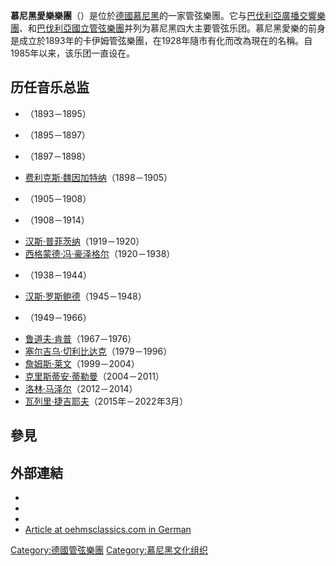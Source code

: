 {{Unreferenced|time=2021-11-27T11:03:25+00:00}}
{{Infobox orchestra
| name                = 慕尼黑爱乐乐团<br>Münchner Philharmoniker
| image               = [[File:Muenchner_Philharmoniker_Logo_2015.svg|100px]]
| founded             = 1893
| concert_hall        = {{link-en|嘉斯台文化中心|Gasteig}}
| website             = {{URL|www.mphil.de}}
| principal_conductor = 待補
}}
'''慕尼黑愛樂樂團'''（{{lang-de|Münchner Philharmoniker}}）是位於[[德國|德國]][[慕尼黑|慕尼黑]]的一家管弦樂團。它与[[巴伐利亞廣播交響樂團|巴伐利亞廣播交響樂團]]、{{link-en|慕尼黑广播乐团|Munich Radio Orchestra}}和[[巴伐利亞國立管弦樂團|巴伐利亞國立管弦樂團]]并列为慕尼黑四大主要管弦乐团。慕尼黑愛樂的前身是成立於1893年的卡伊姆管弦樂團，在1928年隨市有化而改為現在的名稱。自1985年以来，该乐团一直设在{{link-en|嘉斯台文化中心|Gasteig}}。

== 历任音乐总监 ==

* {{Link-en|汉斯·温德斯坦|Hans Winderstein}}（1893－1895）
* {{Link-en|赫尔曼·赞佩|赫尔曼·赞佩Hermann Zumpe}}（1895－1897）
* {{Link-en|费迪南德·洛维|Ferdinand Löwe}}（1897－1898）
* [[费利克斯·魏因加特纳|费利克斯·魏因加特纳]]（1898－1905）
* {{Link-en|乔治·施奈沃伊特|Georg Schnéevoigt}}（1905－1908）
* {{Link-en|费迪南德·洛维|Ferdinand Löwe}}（1908－1914）
* [[汉斯·普菲茨纳|汉斯·普菲茨纳]]（1919－1920）
* [[西格蒙德·冯·豪泽格尔|西格蒙德·冯·豪泽格尔]]（1920－1938）
* {{Link-en|奥斯瓦尔德·卡巴斯塔|Oswald Kabasta}}（1938－1944）
* [[汉斯·罗斯鲍德|汉斯·罗斯鲍德]]（1945－1948）
* {{Link-en|弗里茨·里格|Fritz Rieger}}（1949－1966）
* [[鲁道夫·肯普|鲁道夫·肯普]]（1967－1976）
* [[谢尔盖·切利比达奇|塞尔吉乌·切利比达克]]（1979－1996）
* [[詹姆斯·莱文|詹姆斯·莱文]]（1999－2004）
* [[克里斯蒂安·蒂勒曼|克里斯蒂安·蒂勒曼]]（2004－2011）
* [[洛林·马泽尔|洛林·马泽尔]]（2012－2014）
* [[瓦列里·格吉耶夫|瓦列里·捷吉耶夫]]（2015年－2022年3月）

== 參見 ==
{{portal|古典音樂}}

== 外部連結 ==
* {{official website|https://www.mphil.de/}}{{de}}{{en}}
* {{Discogs artist|261451}}
* {{Allmusic|class=artist|id=q42094}}
* [http://www.oehmsclassics.de/interpret.php?interpretid=192&inhalt=bio Article at oehmsclassics.com in German] {{Wayback|url=http://www.oehmsclassics.de/interpret.php?interpretid=192&inhalt=bio |date=20120716185742 }}

{{Authority control}}

[[Category:德國管弦樂團|Category:德國管弦樂團]]
[[Category:慕尼黑文化组织|Category:慕尼黑文化组织]]